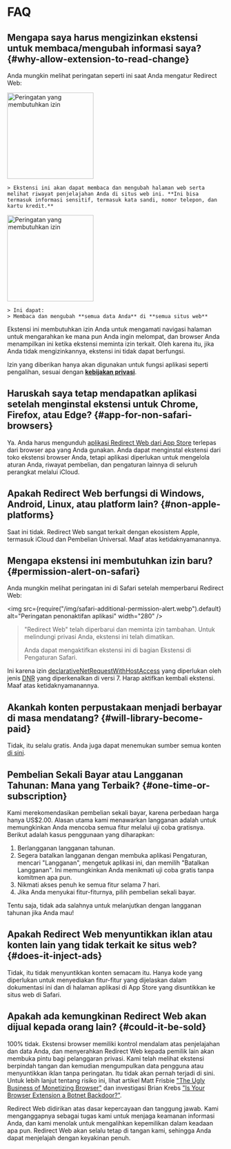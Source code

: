 
# FAQ

## Mengapa saya harus mengizinkan ekstensi untuk membaca/mengubah informasi saya? {#why-allow-extension-to-read-change}

Anda mungkin melihat peringatan seperti ini saat Anda mengatur Redirect Web:

<IfBrowserStore stores='appStore'>
    <Image src={PermissionAlertSafari} alt="Peringatan yang membutuhkan izin" width="200" margin="0 0 16px 0" hasShadow />

    > Ekstensi ini akan dapat membaca dan mengubah halaman web serta melihat riwayat penjelajahan Anda di situs web ini. **Ini bisa termasuk informasi sensitif, termasuk kata sandi, nomor telepon, dan kartu kredit.**
</IfBrowserStore>

<IfBrowserStore stores='appStore' includes={false}>
    <Image src={PermissionAlertChrome} alt="Peringatan yang membutuhkan izin" height="200" hasRoundedCorners hasShadow margin="0 0 16px 0" />

    > Ini dapat:  
    > Membaca dan mengubah **semua data Anda** di **semua situs web**
</IfBrowserStore>

Ekstensi ini membutuhkan izin Anda untuk mengamati navigasi halaman untuk mengarahkan ke mana pun Anda ingin melompat, dan browser Anda menampilkan ini ketika ekstensi meminta izin terkait. Oleh karena itu, jika Anda tidak mengizinkannya, ekstensi ini tidak dapat berfungsi.

Izin yang diberikan hanya akan digunakan untuk fungsi aplikasi seperti pengalihan, sesuai dengan **[kebijakan privasi](/privacy-policy)**.

## Haruskah saya tetap mendapatkan aplikasi setelah menginstal ekstensi untuk Chrome, Firefox, atau Edge? {#app-for-non-safari-browsers}

Ya. Anda harus mengunduh [aplikasi Redirect Web dari App Store](https://apps.apple.com/app/id1571283503) terlepas dari browser apa yang Anda gunakan. Anda dapat menginstal ekstensi dari toko ekstensi browser Anda, tetapi aplikasi diperlukan untuk mengelola aturan Anda, riwayat pembelian, dan pengaturan lainnya di seluruh perangkat melalui iCloud.

## Apakah Redirect Web berfungsi di Windows, Android, Linux, atau platform lain? {#non-apple-platforms}

Saat ini tidak. Redirect Web sangat terkait dengan ekosistem Apple, termasuk iCloud dan Pembelian Universal. Maaf atas ketidaknyamanannya.

## Mengapa ekstensi ini membutuhkan izin baru? {#permission-alert-on-safari}

Anda mungkin melihat peringatan ini di Safari setelah memperbarui Redirect Web:

<img src={require("/img/safari-additional-permission-alert.webp").default} alt="Peringatan penonaktifan aplikasi" width="280" />

> "Redirect Web" telah diperbarui dan meminta izin tambahan. Untuk melindungi privasi Anda, ekstensi ini telah dimatikan.
>
> Anda dapat mengaktifkan ekstensi ini di bagian Ekstensi di Pengaturan Safari.

Ini karena izin [declarativeNetRequestWithHostAccess](https://developer.apple.com/documentation/safariservices/safari_web_extensions/blocking_content_with_your_safari_web_extension) yang diperlukan oleh jenis [DNR](/rule-settings#type) yang diperkenalkan di versi 7. Harap aktifkan kembali ekstensi. Maaf atas ketidaknyamanannya.

## Akankah konten perpustakaan menjadi berbayar di masa mendatang? {#will-library-become-paid}

Tidak, itu selalu gratis. Anda juga dapat menemukan sumber semua konten [di sini](https://github.com/mshibanami/redirect-web/tree/main/library).

## Pembelian Sekali Bayar atau Langganan Tahunan: Mana yang Terbaik? {#one-time-or-subscription}

Kami merekomendasikan pembelian sekali bayar, karena perbedaan harga hanya US$2.00.
Alasan utama kami menawarkan langganan adalah untuk memungkinkan Anda mencoba semua fitur melalui uji coba gratisnya. Berikut adalah kasus penggunaan yang diharapkan:

1. Berlangganan langganan tahunan.
2. Segera batalkan langganan dengan membuka aplikasi Pengaturan, mencari "Langganan", mengetuk aplikasi ini, dan memilih "Batalkan Langganan". Ini memungkinkan Anda menikmati uji coba gratis tanpa komitmen apa pun.
3. Nikmati akses penuh ke semua fitur selama 7 hari.
4. Jika Anda menyukai fitur-fiturnya, pilih pembelian sekali bayar.

Tentu saja, tidak ada salahnya untuk melanjutkan dengan langganan tahunan jika Anda mau!

## Apakah Redirect Web menyuntikkan iklan atau konten lain yang tidak terkait ke situs web? {#does-it-inject-ads}

Tidak, itu tidak menyuntikkan konten semacam itu. Hanya kode yang diperlukan untuk menyediakan fitur-fitur yang dijelaskan dalam dokumentasi ini dan di halaman aplikasi di App Store yang disuntikkan ke situs web di Safari.

## Apakah ada kemungkinan Redirect Web akan dijual kepada orang lain? {#could-it-be-sold}

100% tidak. Ekstensi browser memiliki kontrol mendalam atas penjelajahan dan data Anda, dan menyerahkan Redirect Web kepada pemilik lain akan membuka pintu bagi pelanggaran privasi. Kami telah melihat ekstensi berpindah tangan dan kemudian mengumpulkan data pengguna atau menyuntikkan iklan tanpa peringatan. Itu tidak akan pernah terjadi di sini. Untuk lebih lanjut tentang risiko ini, lihat artikel Matt Frisbie ["The Ugly Business of Monetizing Browser"](https://mattfrisbie.substack.com/p/the-ugly-business-of-monetizing-browser) dan investigasi Brian Krebs ["Is Your Browser Extension a Botnet Backdoor?"](https://krebsonsecurity.com/2021/03/is-your-browser-extension-a-botnet-backdoor/).

Redirect Web didirikan atas dasar kepercayaan dan tanggung jawab. Kami menganggapnya sebagai tugas kami untuk menjaga keamanan informasi Anda, dan kami menolak untuk mengalihkan kepemilikan dalam keadaan apa pun. Redirect Web akan selalu tetap di tangan kami, sehingga Anda dapat menjelajah dengan keyakinan penuh.
